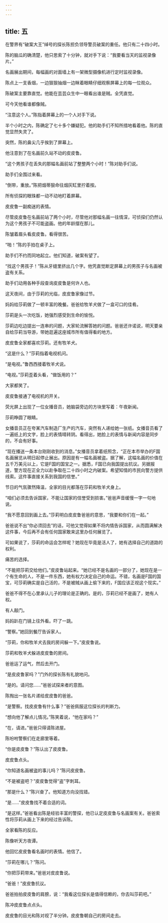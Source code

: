 ```yaml
---
---
---
```

title: 五
---



在警界有“破案大王”绰号的探长陈担负领导警员破案的重任。他只有二十四小时。

陈的脑瓜的确清楚，他只思索了十分钟，就对手下说：“我要看当天的监视录像片。”

名画展出期间，每幅画的对面墙上有一架微型摄像机进行定时监视录像。

陈点上一支香烟，一边狠狠抽烟一边眯着眼睛仔细观察屏幕上的每一位观众。

陈破案主要靠直觉。他能在芸芸众生中一眼看出谁是贼。全凭直觉。

可今天他看谁都像贼。

“注意这个人。”陈指着屏幕上的一个人对手下说。

半个小时之内，陈确定了七十多个嫌疑犯。他的助手们不知所措地看着他。陈的直觉显然失灵了。

突然，陈的鼻尖几乎挨到了屏幕上。

他注意到了在名画前久站不动的皮皮鲁。

“这个男孩子在丢失的那幅名画前站了整整两个小时！”陈对助手们说。

助手们全围过来看。

“倒带，重放。”陈把烟蒂狠命往烟灰缸里拧着按。

所有侦探的眼珠都一动不动地盯着屏幕。

皮皮鲁一副痴迷的表情。

尽管皮皮鲁在名画前站了两个小时，尽管他对那幅名画一往情深，可侦探们仍然认为这个男孩子不可能盗画。他的年龄摆在那儿。

陈皱着眉头看皮皮鲁。看得很苦。

“啪！”陈的手拍在桌子上。

助手们不约而同地起立。他们知道，破案有望了。

“找这个男孩子！”陈从牙缝里挤出几个字。他凭直觉断定屏幕上的男孩子与名画被盗有关系。

助手们动用各种手段查询皮皮鲁是何许人也。

这天夜间，由于莎莉的光临，皮皮鲁家像过节。

妈妈给莎莉做了一顿丰富的晚餐。爸爸给牧羊犬做了一盒可口的佳肴。

莎莉是头一次吃饭，她强烈感受到生命的愉悦。

莎莉边吃边提出一连串的问题，大家轮流解答她的问题。爸爸还许诺说，明天要亲自给莎莉当导游，带她逛遍这座城市所有值得看的地方。

皮皮鲁全家都喜欢莎莉。还有牧羊犬。

“这是什么？”莎莉指着电视机问。

“是电视。”鲁西西搂着牧羊犬说。

“电视。”莎莉歪着头看，“做饭用的？”

大家都笑了。

皮皮鲁接通了电视机的开关。

荧光屏上出现了一位女播音员，她脑袋旁边的方块里写着：午夜新闻。

莎莉睁圆了眼睛。

女播音员正在夸某汽车制造厂生产的汽车，突然有人递给她一张纸。女播音员看了一遍纸上的文字，脸上的表情晴转阴。看得出，她脸上的表情与新闻内容是同步的，不会有好事。

“现在播送一条本台刚刚收到的消息。”女播音员拿着纸照念，“正在本市举办的F国名画展览从明日起停止展出。原因是有一幅名画被盗。据了解，这幅名画的价值在五千万美元以上，它是F国的国宝之一。据悉，F国已向我国提出抗议。另据报道，警方现在正全力以赴争取在二十四小时之内破案。希望知情的市民向警方提供线索。这件事直接关系到我国的信誉。”

节日的气氛骤然降温，全家的目光都落在莎莉和牧羊犬身上。

“咱们必须去告诉国家，不能让国家的信誉受到损害。”爸爸声音缓慢一字一句地说。

“我不愿意回到画上去。”莎莉明白皮皮鲁爸爸的意思，“我要和你们在一起。”

爸爸说不出“你必须回去”的话，可他又觉得如果不将内情告诉国家，从而圆满解决这件事，今后再不会有任何国家敢来这里办任何展览了。

可如果说了，莎莉的命运会怎样呢？她现在毕竟是活人了，她有选择自己的道路的权利。

痛苦的选择。

“不能把莎莉交给他们。”皮皮鲁站起来。“她已经不是名画的一部分了，她现在是一个有生命的人，不是一件东西，她有权力决定自己的命运。不错，名画是F国的国宝，可莎莉确实是自己活的，不是被贼从画上偷下来的，F国应该正视这个现实。”

爸爸不得不在心里承认儿子的理论是正确的。是的，莎莉已经不是画了，她有人权。

有人敲门。

妈妈趴在门镜上往外看。吓了一跳。

“警察。”她回到餐厅告诉家人。

“莎莉，你和牧羊犬去我的房间躲一下。”皮皮鲁说。

莎莉和牧羊犬躲进皮皮鲁的房间。

爸爸运了运气，然后去开门。

“是皮皮鲁家吗？”门外的探长陈有礼貌地问。

“是的。请问您……”爸爸试探来者的意图。

陈掏出一张名片递给皮皮鲁的爸爸。

“是警察。找皮皮鲁有什么事？”爸爸佩服这位探长的判断力。

“想向他了解点儿情况。”陈笑着说，“他在家吗？”

“在，请进。”爸爸只得请陈进屋。

陈吩咐警察们在走廊里等着。

“你是皮皮鲁？”陈认出了皮皮鲁。

皮皮鲁点头。

“你知道名画被盗的事儿吗？”陈问皮皮鲁。

“不是被盗吧？”皮皮鲁觉得“盗”字刺耳。

“那是什么？”陈兴奋了。他知道方向没找错。

“是……”皮皮鲁找不着合适的词。

“是这样。”爸爸看出陈是经验丰富的警探，他已认定皮皮鲁与名画案有关。爸爸索性将莎莉从画上下来的经过告诉陈。

全家看陈的反应。

陈像听天方夜谭。

他回忆皮皮鲁看名画时的表情。他信了。

“莎莉在哪儿？”陈问。

“你把莎莉带来。”爸爸对皮皮鲁说。

“爸爸！”皮皮鲁抗议。

爸爸拍拍皮皮鲁的肩膀，说：“我看这位探长是值得信赖的，你去叫莎莉吧。”

陈冲皮皮鲁点点头。

皮皮鲁的目光和陈对视了半分钟。皮皮鲁朝自己的房间走去。